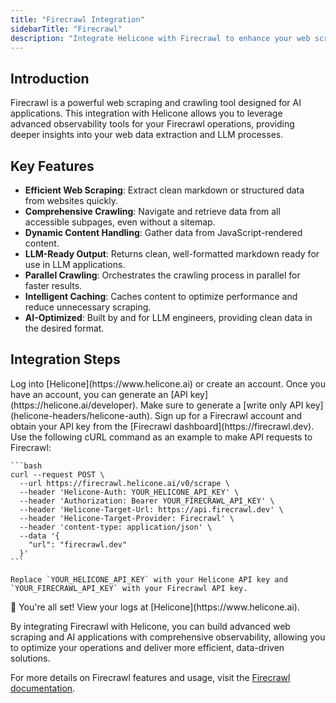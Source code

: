 ```yaml
---
title: "Firecrawl Integration"
sidebarTitle: "Firecrawl"
description: "Integrate Helicone with Firecrawl to enhance your web scraping and AI applications with comprehensive observability and analytics."
---
```


## Introduction

Firecrawl is a powerful web scraping and crawling tool designed for AI applications. This integration with Helicone allows you to leverage advanced observability tools for your Firecrawl operations, providing deeper insights into your web data extraction and LLM processes.

## Key Features

- **Efficient Web Scraping**: Extract clean markdown or structured data from websites quickly.
- **Comprehensive Crawling**: Navigate and retrieve data from all accessible subpages, even without a sitemap.
- **Dynamic Content Handling**: Gather data from JavaScript-rendered content.
- **LLM-Ready Output**: Returns clean, well-formatted markdown ready for use in LLM applications.
- **Parallel Crawling**: Orchestrates the crawling process in parallel for faster results.
- **Intelligent Caching**: Caches content to optimize performance and reduce unnecessary scraping.
- **AI-Optimized**: Built by and for LLM engineers, providing clean data in the desired format.

## Integration Steps

<Steps>
  <Step title="Create a Helicone account + Generate an API Key">
    Log into [Helicone](https://www.helicone.ai) or create an account. Once you have an account, you
    can generate an [API key](https://helicone.ai/developer).
    <Note>
      Make sure to generate a [write only API key](helicone-headers/helicone-auth).
    </Note>
  </Step>
  <Step title="Obtain Firecrawl API Key">
    Sign up for a Firecrawl account and obtain your API key from the [Firecrawl dashboard](https://firecrawl.dev).
  </Step>
  <Step title="Make API Requests with Helicone Integration">
    Use the following cURL command as an example to make API requests to Firecrawl:

    ```bash
    curl --request POST \
      --url https://firecrawl.helicone.ai/v0/scrape \
      --header 'Helicone-Auth: YOUR_HELICONE_API_KEY' \
      --header 'Authorization: Bearer YOUR_FIRECRAWL_API_KEY' \
      --header 'Helicone-Target-Url: https://api.firecrawl.dev' \
      --header 'Helicone-Target-Provider: Firecrawl' \
      --header 'content-type: application/json' \
      --data '{
        "url": "firecrawl.dev"
      }'
    ```

    Replace `YOUR_HELICONE_API_KEY` with your Helicone API key and `YOUR_FIRECRAWL_API_KEY` with your Firecrawl API key.
  </Step>
  <Step title="View Your Logs">
    🎉 You're all set! View your logs at [Helicone](https://www.helicone.ai).
  </Step>
</Steps>

By integrating Firecrawl with Helicone, you can build advanced web scraping and AI applications with comprehensive observability, allowing you to optimize your operations and deliver more efficient, data-driven solutions.

For more details on Firecrawl features and usage, visit the [Firecrawl documentation](https://docs.firecrawl.dev/).